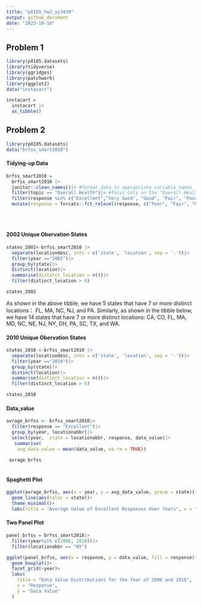 ```yaml
---
title: "p8105_hw3_yy3439"
output: github_document
date: "2023-10-10"
---
```


## Problem 1

```r
library(p8105.datasets)
library(tidyverse)
library(ggridges)
library(patchwork)
library(ggplot2)
data("instacart")
```

```r
instacart = 
  instacart |> 
  as_tibble()
```




## Problem 2


```r
library(p8105.datasets)
data("brfss_smart2010")

```


#### Tidying-up Data
```r

brfss_smart2010 = 
  brfss_smart2010 |>
  janitor::clean_names()|> #format data to appropriate variable names 
  filter(topic == "Overall Health")|> #focus only on the "Overall Health"
  filter(response %in% c("Excellent","Very Good", "Good", "Fair", "Poor"))|> #include only responses from excellent to poor
  mutate(response = forcats::fct_relevel(response, c("Poor", "Fair", "Good", "Very Good", "Excellent"))) #relevel the responses as a factor from "Poor" to "Excellent"
  
 
 
```

#### 2002 Unique Obervation States

```r
states_2002<-brfss_smart2010 |>
  separate(locationdesc, into = c('state', 'location', sep = '-'))|>
  filter(year =="2002")|>
  group_by(state)|>
  distinct(location)|>
  summarise(distinct_location = n())|>
  filter(distinct_location > 6)

states_2002
```
As shown in the above tibble, we have 5 states that have 7 or more distinct locations： FL, MA, NC, NJ, and PA. Similarly, as shown in the tibble below, we have 14 states that have 7 or more distinct locations: CA, CO, FL, MA, MD, NC, NE, NJ, NY, OH, PA, SC, TX, and WA.


#### 2010 Unique Obervation States

```r
states_2010 <-brfss_smart2010 |>
  separate(locationdesc, into = c('state', 'location', sep = '-'))|>
  filter(year =="2010")|>
  group_by(state)|>
  distinct(location)|>
  summarise(distinct_location = n())|>
  filter(distinct_location > 6)

states_2010
```


#### Data_value


```r
avrage_brfss <- brfss_smart2010|>
  filter(response == "Excellent")|>
  group_by(year, locationabbr)|>
  select(year,  state = locationabbr, response, data_value)|>
   summarise(
    avg_data_value = mean(data_value, na.rm = TRUE))
  
 avrage_brfss
  
```
#### Spaghetti Plot 


```r
ggplot(avrage_brfss, aes(x = year, y = avg_data_value, group = state))+
  geom_line(aes(color = state))+
  theme_minimal()+
  labs(title = "Average Value of Excellent Responses Over Years", x = "Year", y = "Average Value")
```

#### Two Panel Plot

```r
panel_brfss = brfss_smart2010|>
  filter(year%in% c(2006, 2010))|>
  filter(locationabbr == "NY")

ggplot(panel_brfss, aes(x = response, y = data_value, fill = response))+
  geom_boxplot()+
  facet_grid(~year)+
  labs(
    title = "Data Value Distributions for the Year of 2006 and 2010",
    x = "Response",
    y = "Data Value"
  )
  
  
  
```

